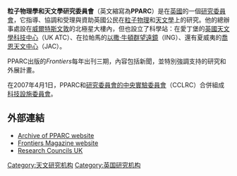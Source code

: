 <!-- 檔案不存在 [[Image:PPARCLogo.png|right]] ，可從英文維基百科取得 -->
'''粒子物理學和天文學研究委員會'''（英文縮寫為'''PPARC'''）是在[[英國|英國]]的一個[[研究委員會|研究委員會]]，它指導、協調和受理與資助英國公民在[[粒子物理|粒子物理]]和[[天文學|天文學]]上的研究。他的總辦事處設在[[威爾特|威爾特]][[斯文敦|斯文敦]]的北極星大樓內，但也設立了科學站：在愛丁堡的[[英國天文學科技中心|英國天文學科技中心]]（UK ATC）、在拉帕馬的[[以撒·牛頓群望遠鏡|以撒·牛頓群望遠鏡]]（ING）、還有夏威夷的[[喬恩天文中心|喬恩天文中心]]（JAC）。

PPARC出版的''Frontiers''每年出刊三期，內容包括新聞，並特別強調支持的研究和外展計畫。

在2007年4月1日，PPARC和[[研究委員會的中央實驗委員會|研究委員會的中央實驗委員會]]（CCLRC）合併組成[[科技設施委員會|科技設施委員會]]。

== 外部連結 ==
* [http://www.pparc.ac.uk/home_old.asp Archive of PPARC website]{{dead link|date=2018年4月 |bot=InternetArchiveBot |fix-attempted=yes }}
* [https://web.archive.org/web/20090707053709/http://www.pparc.ac.uk/frontiers/ Frontiers Magazine website]
* [http://www.rcuk.ac.uk/ Research Councils UK]

{{天文小作品}}
[[Category:天文研究机构|Category:天文研究机构]]
[[Category:英国研究机构|Category:英国研究机构]]